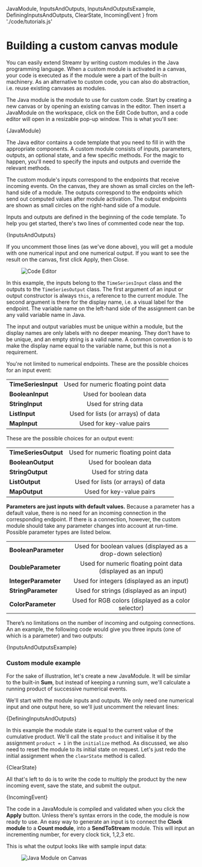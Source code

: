 

  JavaModule,
  InputsAndOutputs,
  InputsAndOutputsExample,
  DefiningInputsAndOutputs,
  ClearState,
  IncomingEvent 
} from './code/tutorials.js'


# Building a custom canvas module
You can easily extend Streamr by writing custom modules in the Java programming language. When a custom module is activated in a canvas, your code is executed as if the module were a part of the built-in machinery. As an alternative to custom code, you can also do abstraction, i.e. reuse existing canvases as modules.

The Java module is the module to use for custom code. Start by creating a new canvas or by opening an existing canvas in the editor. Then insert a JavaModule on the workspace, click on the Edit Code button, and a code editor will open in a resizable pop-up window. This is what you'll see:

<CodeSnippet language='java' showLineNumbers wrapLines>{JavaModule}</CodeSnippet>

The Java editor contains a code template that you need to fill in with the appropriate components. A custom module consists of inputs, parameters, outputs, an optional state, and a few specific methods. For the magic to happen, you'll need to specify the inputs and outputs and override the relevant methods.

The custom module's inputs correspond to the endpoints that receive incoming events. On the canvas, they are shown as small circles on the left-hand side of a module. The outputs correspond to the endpoints which send out computed values after module activation. The output endpoints are shown as small circles on the right-hand side of a module.

Inputs and outputs are defined in the beginning of the code template. To help you get started, there's two lines of commented code near the top.

<CodeSnippet language='java' showLineNumbers wrapLines>{InputsAndOutputs}</CodeSnippet>

If you uncomment those lines (as we've done above), you will get a module with one numerical input and one numerical output. If you want to see the result on the canvas, first click Apply, then Close.

<figure>
    <picture>
      <img
        src={CodeEditor}
        srcSet={`${CodeEditor2x} 2x`}
        alt="Code Editor"
      />
    </picture>
</figure>

In this example, the inputs belong to the `TimeSeriesInput` class and the outputs to the `TimeSeriesOutput` class. The first argument of an input or output constructor is always `this`, a reference to the current module. The second argument is there for the display name, i.e. a visual label for the endpoint. The variable name on the left-hand side of the assignment can be any valid variable name in Java.

The input and output variables must be unique within a module, but the display names are only labels with no deeper meaning. They don’t have to be unique, and an empty string is a valid name. A common convention is to make the display name equal to the variable name, but this is not a requirement.

You're not limited to numerical endpoints. These are the possible choices for an input event:

<div className={docsStyles.tableNoHeader}>

| | |
| ------------------------ |:-------------:|
| **TimeSeriesInput**  | Used for numeric floating point data |
| **BooleanInput**  | Used for boolean data |
| **StringInput**  | Used for string data |
| **ListInput**  | Used for lists (or arrays) of data |
| **MapInput**  | Used for key-value pairs |

</div>

These are the possible choices for an output event:

<div className={docsStyles.tableNoHeader}>

| | |
| ------------------------ |:-------------:|
| **TimeSeriesOutput**  | Used for numeric floating point data |
| **BooleanOutput**  | Used for boolean data |
| **StringOutput**  | Used for string data |
| **ListOutput**  | Used for lists (or arrays) of data |
| **MapOutput**  | Used for key-value pairs |

</div>

**Parameters are just inputs with default values.** Because a parameter has a default value, there is no need for an incoming connection in the corresponding endpoint. If there is a connection, however, the custom module should take any parameter changes into account at run-time. Possible parameter types are listed below.

<div className={docsStyles.tableNoHeader}>

| | |
| ------------------------ |:-------------:|
| **BooleanParameter**  | Used for boolean values (displayed as a drop-down selection) |
| **DoubleParameter**  | Used for numeric floating point data (displayed as an input) |
| **IntegerParameter**  | Used for integers (displayed as an input) |
| **StringParameter**  | Used for strings (displayed as an input) |
| **ColorParameter**  | Used for RGB colors (displayed as a color selector) |

</div>

There’s no limitations on the number of incoming and outgoing connections. An an example, the following code would give you three inputs (one of which is a parameter) and two outputs:

<CodeSnippet language='java' showLineNumbers wrapLines>{InputsAndOutputsExample}</CodeSnippet>

### Custom module example
For the sake of illustration, let's create a new JavaModule. It will be similar to the built-in **Sum**, but instead of keeping a running sum, we'll calculate a running product of successive numerical events.

We'll start with the module inputs and outputs. We only need one numerical input and one output here, so we'll just uncomment the relevant lines:

<CodeSnippet language='java' showLineNumbers wrapLines>{DefiningInputsAndOutputs}</CodeSnippet>

In this example the module state is equal to the current value of the cumulative product. We'll call the state `product` and initialise it by the assignment `product = 1` in the `initialize` method. As discussed, we also need to reset the module to its initial state on request. Let's just redo the initial assignment when the `clearState` method is called.

<CodeSnippet language='java' showLineNumbers wrapLines>{ClearState}</CodeSnippet>

All that's left to do is to write the code to multiply the product by the new incoming event, save the state, and submit the output.

<CodeSnippet language='java' showLineNumbers wrapLines>{IncomingEvent}</CodeSnippet>

The code in a JavaModule is compiled and validated when you click the **Apply** button. Unless there's syntax errors in the code, the module is now ready to use. An easy way to generate an input is to connect the **Clock module** to a **Count module**, into a **SendToStream** module. This will input an incrementing number, for every clock tick, 1,2,3 etc. 

This is what the output looks like with sample input data:

<figure>
    <picture>
      <img
        src={JavaModuleOnCanvas}
        srcSet={`${JavaModuleOnCanvas2x} 2x`}
        alt="Java Module on Canvas"
      />
    </picture>
</figure>
